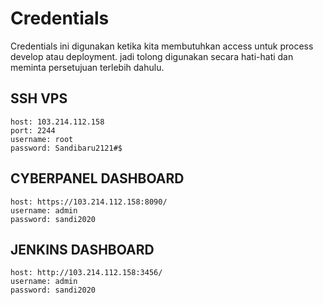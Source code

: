 
<Meta title="Development Guide/Credentials" />

# Credentials

Credentials ini digunakan ketika kita membutuhkan access untuk process develop atau deployment. jadi tolong digunakan secara hati-hati dan meminta persetujuan terlebih dahulu.

## SSH VPS

    host: 103.214.112.158
    port: 2244
    username: root
    password: Sandibaru2121#$

## CYBERPANEL DASHBOARD
    host: https://103.214.112.158:8090/
    username: admin
    password: sandi2020

## JENKINS DASHBOARD
    host: http://103.214.112.158:3456/
    username: admin
    password: sandi2020